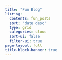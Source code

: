 ```yaml
---
title: "Fun Blog"
listing:
  contents: fun_posts
  sort: "date desc"
  type: grid
  categories: cloud
  sort-ui: false
  filter-ui: true
page-layout: full
title-block-banner: true
---
```


